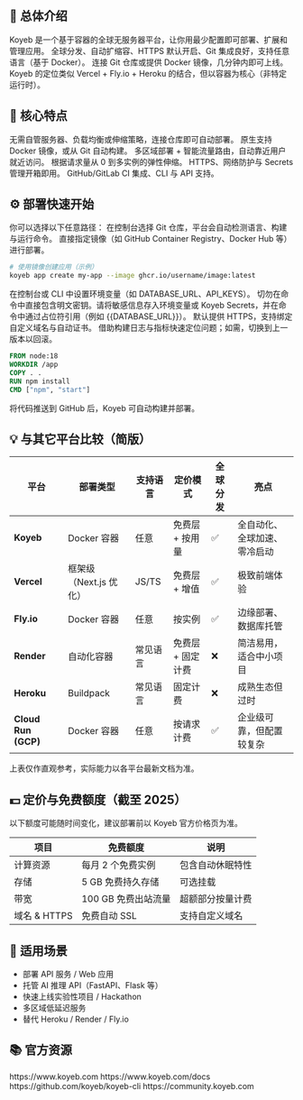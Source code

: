 ## 🧭 总体介绍

<Columns cols={3}>
  <Card title="是什么" icon="text">
    Koyeb 是一个基于容器的全球无服务器平台，让你用最少配置即可部署、扩展和管理应用。
  </Card>
  <Card title="为什么选它" icon="text">
    全球分发、自动扩缩容、HTTPS 默认开启、Git 集成良好，支持任意语言（基于 Docker）。
  </Card>
  <Card title="如何开始" icon="link" href="#start">
    连接 Git 仓库或提供 Docker 镜像，几分钟内即可上线。
  </Card>
</Columns>

<Info>
Koyeb 的定位类似 Vercel + Fly.io + Heroku 的结合，但以容器为核心（非特定运行时）。
</Info>

## 🧩 核心特点

<Columns cols={2}>
  <Card title="Serverless 部署" icon="text">
    无需自管服务器、负载均衡或伸缩策略，连接仓库即可自动部署。
  </Card>
  <Card title="容器原生" icon="text">
    原生支持 Docker 镜像，或从 Git 自动构建。
  </Card>
  <Card title="全球分发" icon="text">
    多区域部署 + 智能流量路由，自动靠近用户就近访问。
  </Card>
  <Card title="自动扩缩容" icon="text">
    根据请求量从 0 到多实例的弹性伸缩。
  </Card>
  <Card title="内置安全" icon="text">
    HTTPS、网络防护与 Secrets 管理开箱即用。
  </Card>
  <Card title="生态与自动化" icon="text">
    GitHub/GitLab CI 集成、CLI 与 API 支持。
  </Card>
</Columns>

## <span id="start">⚙️ 部署快速开始</span>

<Steps>
  <Step title="选择部署方式">
    你可以选择以下任意路径：
    <Columns cols={2}>
      <Card title="从 Git 自动部署" icon="text">
        在控制台选择 Git 仓库，平台会自动检测语言、构建与运行命令。
      </Card>
      <Card title="使用 Docker 镜像" icon="text">
        直接指定镜像（如 GitHub Container Registry、Docker Hub 等）进行部署。
      </Card>
    </Columns>
  </Step>

  <Step title="创建应用与服务">

```bash Koyeb CLI
# 使用镜像创建应用（示例）
koyeb app create my-app --image ghcr.io/username/image:latest
```

  </Step>

  <Step title="配置环境变量与密钥">
    在控制台或 CLI 中设置环境变量（如 DATABASE_URL、API_KEYS）。
    <Warning>
      切勿在命令中直接包含明文密钥。请将敏感信息存入环境变量或 Koyeb Secrets，并在命令中通过占位符引用（例如 {{DATABASE_URL}}）。
    </Warning>
  </Step>

  <Step title="网络与域名">
    默认提供 HTTPS，支持绑定自定义域名与自动证书。
  </Step>

  <Step title="观测与回滚">
    借助构建日志与指标快速定位问题；如需，切换到上一版本以回滚。
  </Step>
</Steps>

<Accordion title="使用 Dockerfile 构建（可选）">

```dockerfile Dockerfile
FROM node:18
WORKDIR /app
COPY . .
RUN npm install
CMD ["npm", "start"]
```

将代码推送到 GitHub 后，Koyeb 可自动构建并部署。
</Accordion>

## 💡 与其它平台比较（简版）

| 平台                  | 部署类型            | 支持语言  | 定价模式       | 全球分发 | 亮点             |
| ------------------- | --------------- | ----- | ---------- | ---- | -------------- |
| **Koyeb**           | Docker 容器       | 任意    | 免费层 + 按用量  | ✅    | 全自动化、全球加速、零冷启动 |
| **Vercel**          | 框架级（Next.js 优化） | JS/TS | 免费层 + 增值   | ✅    | 极致前端体验         |
| **Fly.io**          | Docker 容器       | 任意    | 按实例        | ✅    | 边缘部署、数据库托管     |
| **Render**          | 自动化容器           | 常见语言  | 免费层 + 固定计费 | ❌    | 简洁易用，适合中小项目    |
| **Heroku**          | Buildpack       | 常见语言  | 固定计费       | ❌    | 成熟生态但过时        |
| **Cloud Run (GCP)** | Docker 容器       | 任意    | 按请求计费      | ✅    | 企业级可靠，但配置较复杂   |

<Info>
上表仅作直观参考，实际能力以各平台最新文档为准。
</Info>

## 💵 定价与免费额度（截至 2025）

<Info>
以下额度可能随时间变化，建议部署前以 Koyeb 官方价格页为准。
</Info>

| 项目         | 免费额度          | 说明       |
| ---------- | ------------- | -------- |
| 计算资源       | 每月 2 个免费实例    | 包含自动休眠特性 |
| 存储         | 5 GB 免费持久存储   | 可选挂载     |
| 带宽         | 100 GB 免费出站流量 | 超额部分按量计费 |
| 域名 & HTTPS | 免费自动 SSL      | 支持自定义域名  |

## 🧠 适用场景

- 部署 API 服务 / Web 应用
- 托管 AI 推理 API（FastAPI、Flask 等）
- 快速上线实验性项目 / Hackathon
- 多区域低延迟服务
- 替代 Heroku / Render / Fly.io

## 📚 官方资源

<Columns cols={2}>
  <Card title="官网" icon="link" href="https://www.koyeb.com">
    https://www.koyeb.com
  </Card>
  <Card title="文档" icon="link" href="https://www.koyeb.com/docs">
    https://www.koyeb.com/docs
  </Card>
  <Card title="CLI" icon="link" href="https://github.com/koyeb/koyeb-cli">
    https://github.com/koyeb/koyeb-cli
  </Card>
  <Card title="社区" icon="link" href="https://community.koyeb.com">
    https://community.koyeb.com
  </Card>
</Columns>

